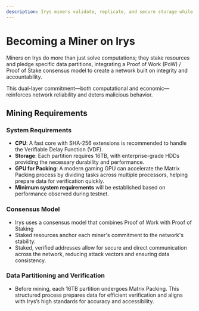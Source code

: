 ```yaml
---
description: Irys miners validate, replicate, and secure storage while earning rewards, ensuring decentralized scalability and reliability.
---
```


# Becoming a Miner on Irys

Miners on Irys do more than just solve computations; they stake resources and pledge specific data partitions, integrating a Proof of Work (PoW) / Proof of Stake consensus model to create a network built on integrity and accountability.

This dual-layer commitment—both computational and economic—reinforces network reliability and deters malicious behavior.

## Mining Requirements

### System Requirements

- **CPU**: A fast core with SHA-256 extensions is recommended to handle the Verifiable Delay Function (VDF).
- **Storage**: Each partition requires 16TB, with enterprise-grade HDDs providing the necessary durability and performance.
- **GPU for Packing**: A modern gaming GPU can accelerate the Matrix Packing process by dividing tasks across multiple processors, helping prepare data for verification quickly.
- **Minimum system requirements** will be established based on performance observed during testnet.

### Consensus Model

- Irys uses a consensus model that combines Proof of Work with Proof of Staking
- Staked resources anchor each miner's commitment to the network's stability.
- Staked, verified addresses allow for secure and direct communication across the network, reducing attack vectors and ensuring data consistency.

### Data Partitioning and Verification

- Before mining, each 16TB partition undergoes Matrix Packing. This structured process prepares data for efficient verification and aligns with Irys’s high standards for accuracy and accessibility.